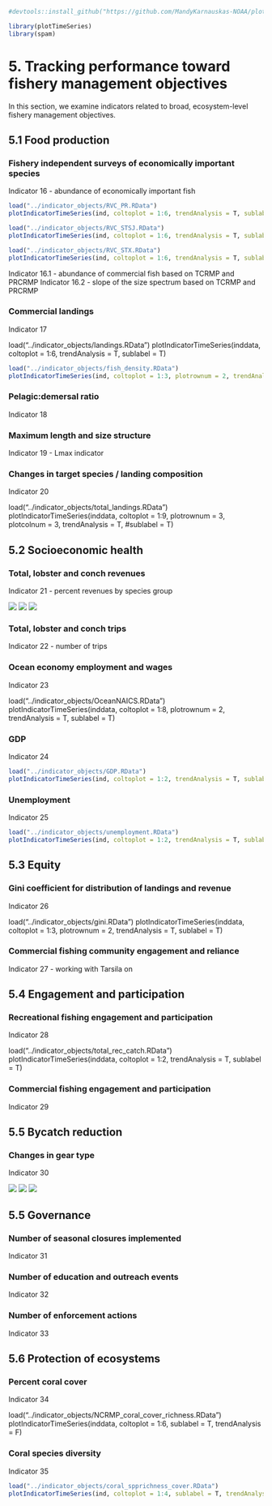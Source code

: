 ```r
#devtools::install_github("https://github.com/MandyKarnauskas-NOAA/plotTimeSeries.git")

library(plotTimeSeries)
library(spam)
```

# 5. Tracking performance toward fishery management objectives

In this section, we examine indicators related to broad, ecosystem-level fishery management objectives.

## 5.1 Food production

### Fishery independent surveys of economically important species

Indicator 16 - abundance of economically important fish

```r
load("../indicator_objects/RVC_PR.RData")
plotIndicatorTimeSeries(ind, coltoplot = 1:6, trendAnalysis = T, sublabel = T)
```

```r
load("../indicator_objects/RVC_STSJ.RData")
plotIndicatorTimeSeries(ind, coltoplot = 1:6, trendAnalysis = T, sublabel = T)
```

```r
load("../indicator_objects/RVC_STX.RData")
plotIndicatorTimeSeries(ind, coltoplot = 1:6, trendAnalysis = T, sublabel = T)
```

Indicator 16.1 - abundance of commercial fish based on TCRMP and PRCRMP Indicator 16.2 - slope of the size spectrum based on TCRMP and PRCRMP

### Commercial landings

Indicator 17

load("../indicator_objects/landings.RData") 
plotIndicatorTimeSeries(inddata, coltoplot = 1:6, trendAnalysis = T, sublabel = T)

```r
load("../indicator_objects/fish_density.RData")
plotIndicatorTimeSeries(ind, coltoplot = 1:3, plotrownum = 2, trendAnalysis = T, sublabel = T)
```

### Pelagic:demersal ratio

Indicator 18

### Maximum length and size structure

Indicator 19 - Lmax indicator

### Changes in target species / landing composition

Indicator 20

load("../indicator_objects/total_landings.RData") 
plotIndicatorTimeSeries(inddata, coltoplot = 1:9, plotrownum = 3, plotcolnum = 3, trendAnalysis = T, #sublabel = T) 

## 5.2 Socioeconomic health

### Total, lobster and conch revenues

Indicator 21 - percent revenues by species group

![](/indicator_plots/per_landings_PR.png) ![](/indicator_plots/per_landings_STT.png) ![](/indicator_plots/per_landings_STX.png)

### Total, lobster and conch trips

Indicator 22 - number of trips

### Ocean economy employment and wages

Indicator 23

load("../indicator_objects/OceanNAICS.RData") 
plotIndicatorTimeSeries(inddata, coltoplot = 1:8, plotrownum = 2, trendAnalysis = T, sublabel = T) 

### GDP

Indicator 24

```r
load("../indicator_objects/GDP.RData")
plotIndicatorTimeSeries(ind, coltoplot = 1:2, trendAnalysis = T, sublabel = T)
```

### Unemployment

Indicator 25

```r
load("../indicator_objects/unemployment.RData")
plotIndicatorTimeSeries(ind, coltoplot = 1:2, trendAnalysis = T, sublabel = T, dateformat = "%Y%b")
```

## 5.3 Equity

### Gini coefficient for distribution of landings and revenue

Indicator 26

load("../indicator_objects/gini.RData") 
plotIndicatorTimeSeries(inddata, coltoplot = 1:3, plotrownum = 2, trendAnalysis = T, sublabel = T) 

### Commercial fishing community engagement and reliance

Indicator 27 - working with Tarsila on

## 5.4 Engagement and participation

### Recreational fishing engagement and participation

Indicator 28

load("../indicator_objects/total_rec_catch.RData") 
plotIndicatorTimeSeries(inddata, coltoplot = 1:2, trendAnalysis = T, sublabel = T) 

### Commercial fishing engagement and participation

Indicator 29

## 5.5 Bycatch reduction

### Changes in gear type

Indicator 30

![](/indicator_plots/gearTypes_PR.png) ![](/indicator_plots/gearTypes_STT.png) ![](/indicator_plots/gearTypes_STX.png)

## 5.5 Governance

### Number of seasonal closures implemented

Indicator 31

### Number of education and outreach events

Indicator 32

### Number of enforcement actions

Indicator 33

## 5.6 Protection of ecosystems

### Percent coral cover

Indicator 34

load("../indicator_objects/NCRMP_coral_cover_richness.RData") 
plotIndicatorTimeSeries(inddata, coltoplot = 1:6, sublabel = T, trendAnalysis = F) 

### Coral species diversity

Indicator 35

```r
load("../indicator_objects/coral_spprichness_cover.RData")
plotIndicatorTimeSeries(ind, coltoplot = 1:4, sublabel = T, trendAnalysis = T)
```
